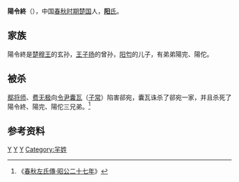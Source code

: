 {{Infobox 先秦人物
|名称= 陽令終
|图像=
|图说=
|姓=[[芈姓|芈]]
|氏=[[陽氏|陽]]
|名=令終
|字=
|别名=
|别字=
|谥号=
|时代=春秋时期
|国家=楚国
|身份=
|出生=
|逝世=
|在位=
|父=[[阳匄|阳匄]]
|母=
|正妻=
|妾=
|子女=
|太子=
}}
'''陽令終'''（{{bd|？||前515年||catIdx=Y}}），中国[[春秋时期|春秋时期]][[楚国|楚国]]人，[[阳氏|'''阳'''氏]]。

==家族==
陽令終是[[楚穆王|楚穆王]]的玄孙，[[王子扬|王子扬]]的曾孙，[[阳匄|阳匄]]的儿子，有弟弟陽完、陽佗。
==被杀==
[[鄢将师|鄢将师]]、[[费无极|费无极]]向[[令尹|令尹]][[囊瓦|囊瓦]]（[[子常|子常]]）陷害郤宛，囊瓦诛杀了郤宛一家，并且杀死了陽令終、陽完、陽佗三兄弟。<ref>《[[s:春秋左氏傳/昭公|春秋左氏傳·昭公二十七年]]》</ref>

==参考资料==
{{Reflist}}

[[Category:楚国君主家族|Y]]
[[Category:楚国政治人物|Y]]
[[Category:春秋战国政治人物|Y]]
[[Category:羋姓|Category:羋姓]]